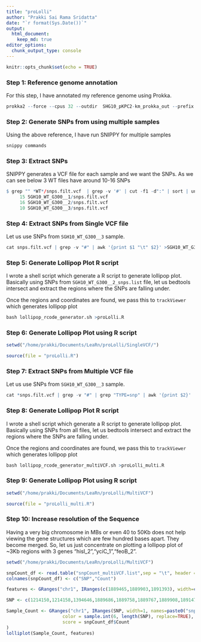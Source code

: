```yaml
---
title: "proLolli"
author: "Prakki Sai Rama Sridatta"
date: "`r format(Sys.Date())`"
output:
  html_document:
    keep_md: true
editor_options: 
  chunk_output_type: console
---
```


```r
knitr::opts_chunk$set(echo = TRUE)
```

### Step 1: Reference genome annotation

For this step, I have annotated my reference genome using Prokka.

```r
prokka2 --force --cpus 32 --outdir  SHG10_pKPC2-km_prokka_out --prefix  SHG10_pKPC2-km  SHG10_pKPC2-km_unicycler.gte1kb.contigs.fasta >>prokka_log 2>>prokka_error; 
```

### Step 2: Generate SNPs from using multiple samples

Using the above reference, I have run SNIPPY for multiple samples

```r
snippy commands
```

### Step 3: Extract SNPs

SNIPPY generates a VCF file for each sample and we want the SNPs.
As we can see below 3 WT files have around 10-16 SNPs

```r
$ grep "" *WT*/snps.filt.vcf  | grep -v '#' | cut -f1 -d":" | sort | uniq -c
     15 SGH10_WT_G300__1/snps.filt.vcf
     16 SGH10_WT_G300__2/snps.filt.vcf
     10 SGH10_WT_G300__3/snps.filt.vcf
```

### Step 4: Extract SNPs from Single VCF file

Let us use SNPs from `SGH10_WT_G300__3` sample.

```r
cat snps.filt.vcf | grep -v "#" | awk '{print $1 "\t" $2}' >SGH10_WT_G300__2_snps.list
```

### Step 5: Generate Lollipop Plot R script

I wrote a shell script which generate a R script to generate lollipop plot. 
Basically using SNPs from `SGH10_WT_G300__2_snps.list` file, let us bedtools intersect and extract the regions where the SNPs are falling under.

Once the regions and coordinates are found, we pass this to `trackViewer` which generates lollipop plot

```r
bash lollipop_rcode_generator.sh >proLolli.R
```

### Step 6: Generate Lollipop Plot using R script

```r
setwd("/home/prakki/Documents/LeaRn/proLolli/SingleVCF/")

source(file = "proLolli.R")
```

### Step 7: Extract SNPs from Multiple VCF file

Let us use SNPs from `SGH10_WT_G300__3` sample.

```r
cat *snps.filt.vcf | grep -v "#" | grep "TYPE=snp" | awk '{print $2}' | sort | uniq -c | awk '{print $2 "\t" $1}' >snpCount_multiVCF.list
```

### Step 8: Generate Lollipop Plot R script

I wrote a shell script which generate a R script to generate lollipop plot. 
Basically using SNPs from all files, let us bedtools intersect and extract the regions where the SNPs are falling under.

Once the regions and coordinates are found, we pass this to `trackViewer` which generates lollipop plot

```r
bash lollipop_rcode_generator_multiVCF.sh >proLolli_multi.R
```

### Step 9: Generate Lollipop Plot using R script

```r
setwd("/home/prakki/Documents/LeaRn/proLolli/MultiVCF")

source(file = "proLolli_multi.R")
```

### Step 10: Increase resolution of the Sequence

Having a very big chromosome in MBs or even 40 to 50Kb does not help viewing the gene structures which are few hundred bases apart. They become merged.
So, let us just concentrate on plotting a lollipop plot of ~3Kb regions with 3 genes "hisI_2","yciC_1","feoB_2".


```r
setwd("/home/prakki/Documents/LeaRn/proLolli/MultiVCF")

snpCount_df <- read.table("snpCount_multiVCF.list",sep = "\t", header = FALSE)
colnames(snpCount_df) <- c("SNP","Count")

features <- GRanges("chr1", IRanges(c(1889465,1889903,1891393), width=c(401,1223,1649), names=c("hisI_2","yciC_1","feoB_2"), fill=c("brown", "#CAB2D6", "steelblue4"), height = c(0.08,0.08,0.08)))

SNP <- c(1214150,1214158,1394646,1889686,1889758,1889767,1889908,1891472,3366305,4841537,5431837)

Sample_Count <- GRanges("chr1", IRanges(SNP, width=1, names=paste0("snp", SNP)),
                     color = sample.int(6, length(SNP), replace=TRUE),
                     score = snpCount_df$Count
)
lolliplot(Sample_Count, features)
```
